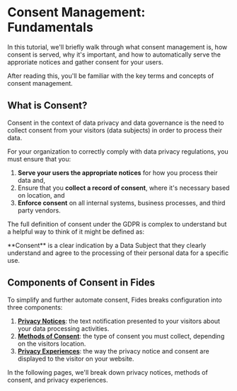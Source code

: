
# Consent Management: Fundamentals

<TutorialKey duration="5" product="Fides" topic="Consent Management"/>

In this tutorial, we'll briefly walk through what consent management is, how consent is served, why it's important, and how to automatically serve the approriate notices and gather consent for your users.

After reading this, you'll be familiar with the key terms and concepts of consent management.

## What is Consent?

Consent in the context of data privacy and data governance is the need to collect consent from your visitors (data subjects) in order to process their data. 

For your organization to correctly comply with data privacy regulations, you must ensure that you:
1. **Serve your users the appropriate notices** for how you process their data and,
2. Ensure that you **collect a record of consent**, where it's necessary based on location, and
3. **Enforce consent** on all internal systems, business processes, and third party vendors.

The full definition of consent under the GDPR is complex to understand but a helpful way to think of it might be defined as:

<Callout type="info" emoji="">
**Consent** is a clear indication by a Data Subject that they clearly understand and agree to the processing of their personal data for a specific use.
</Callout>

## Components of Consent in Fides
To simplify and further automate consent, Fides breaks configuration into three components:

1. **[Privacy Notices](consent-management-fundamentals/consent-management-privacy-notices)**: the text notification presented to your visitors about your data processing activities.
2. **[Methods of Consent](consent-management-fundamentals/consent-management-consent-methods)**: the type of consent you must collect, depending on the visitors location.
3. **[Privacy Experiences](consent-management-fundamentals/consent-management-privacy-experiences)**: the way the privacy notice and consent are displayed to the visitor on your website.

In the following pages, we'll break down privacy notices, methods of consent, and privacy experiences.